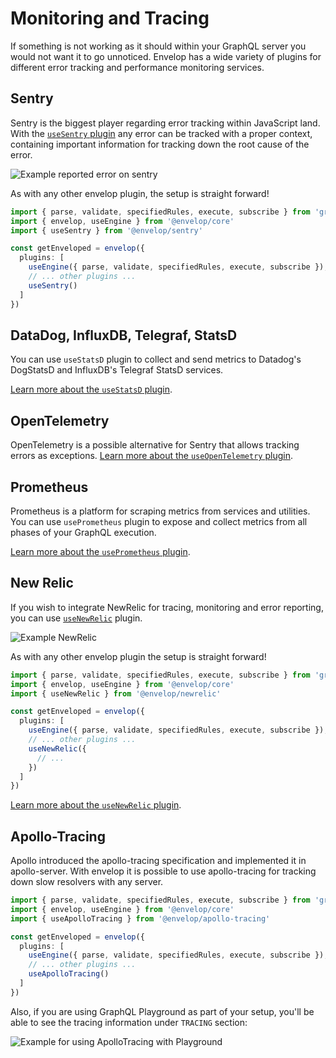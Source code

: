 # Monitoring and Tracing

If something is not working as it should within your GraphQL server you would not want it to go unnoticed. Envelop has a wide variety of plugins for different error tracking and performance monitoring services.

## Sentry

Sentry is the biggest player regarding error tracking within JavaScript land. With the [`useSentry` plugin](/plugins/use-sentry) any error can be tracked with a proper context, containing important information for tracking down the root cause of the error.

![Example reported error on sentry](https://raw.githubusercontent.com/n1ru4l/envelop/HEAD/packages/plugins/sentry/error2.png)

As with any other envelop plugin, the setup is straight forward!

```ts
import { parse, validate, specifiedRules, execute, subscribe } from 'graphql'
import { envelop, useEngine } from '@envelop/core'
import { useSentry } from '@envelop/sentry'

const getEnveloped = envelop({
  plugins: [
    useEngine({ parse, validate, specifiedRules, execute, subscribe }),
    // ... other plugins ...
    useSentry()
  ]
})
```

## DataDog, InfluxDB, Telegraf, StatsD

You can use `useStatsD` plugin to collect and send metrics to Datadog's DogStatsD and InfluxDB's Telegraf StatsD services.

[Learn more about the `useStatsD` plugin](/plugins/use-statsd).

## OpenTelemetry

OpenTelemetry is a possible alternative for Sentry that allows tracking errors as exceptions. [Learn more about the `useOpenTelemetry` plugin](/plugins/use-open-telemetry).

## Prometheus

Prometheus is a platform for scraping metrics from services and utilities. You can use `usePrometheus` plugin to expose and collect metrics from all phases of your GraphQL execution.

[Learn more about the `usePrometheus` plugin](/plugins/use-prometheus).

## New Relic

If you wish to integrate NewRelic for tracing, monitoring and error reporting, you can use [`useNewRelic`](/plugins/use-newrelic) plugin.

![Example NewRelic](https://raw.githubusercontent.com/n1ru4l/envelop/HEAD/packages/plugins/newrelic/error_operation.png)

As with any other envelop plugin the setup is straight forward!

```ts
import { parse, validate, specifiedRules, execute, subscribe } from 'graphql'
import { envelop, useEngine } from '@envelop/core'
import { useNewRelic } from '@envelop/newrelic'

const getEnveloped = envelop({
  plugins: [
    useEngine({ parse, validate, specifiedRules, execute, subscribe }),
    // ... other plugins ...
    useNewRelic({
      // ...
    })
  ]
})
```

[Learn more about the `useNewRelic` plugin](/plugins/use-newrelic).

## Apollo-Tracing

Apollo introduced the apollo-tracing specification and implemented it in apollo-server. With envelop it is possible to use apollo-tracing for tracking down slow resolvers with any server.

```ts
import { parse, validate, specifiedRules, execute, subscribe } from 'graphql'
import { envelop, useEngine } from '@envelop/core'
import { useApolloTracing } from '@envelop/apollo-tracing'

const getEnveloped = envelop({
  plugins: [
    useEngine({ parse, validate, specifiedRules, execute, subscribe }),
    // ... other plugins ...
    useApolloTracing()
  ]
})
```

Also, if you are using GraphQL Playground as part of your setup, you'll be able to see the tracing information under `TRACING` section:

![Example for using ApolloTracing with Playground](https://raw.githubusercontent.com/n1ru4l/envelop/HEAD/packages/plugins/apollo-tracing/example.png)
